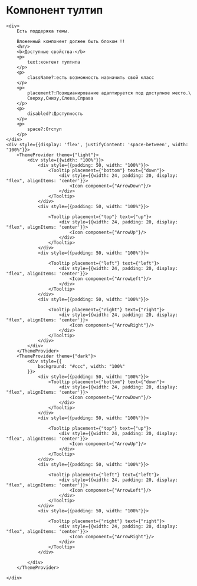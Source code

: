 

# Компонент тултип
<div>


    <div>
        Есть поддержка темы.

        Вложенный компонент должен быть блоком !!
        <hr/>
        <b>Доступные свойства-</b>
        <p>
            text:контент тултипа
        </p>
        <p>
            className?:есть возможность назначить свой класс
        </p>
        <p>
            placement?:Позицианирование адаптируется под доступное место.\
            Сверху,Снизу,Слева,Справа
        </p>
        <p>
            disabled?:Доступность
        </p>
        <p>
            space?:Отступ
        </p>
    </div>
    <div style={{display: 'flex', justifyContent: 'space-between', width: "100%"}}>
        <ThemeProvider theme={"light"}>
            <div style={{width: "100%"}}>
                <div style={{padding: 50, width: "100%"}}>
                    <Tooltip placement={"bottom"} text={"down"}>
                        <div style={{width: 24, padding: 20, display: "flex", alignItems: 'center'}}>
                            <Icon component={"ArrowDown"}/>
                        </div>
                    </Tooltip>
                </div>
                <div style={{padding: 50, width: "100%"}}>

                    <Tooltip placement={"top"} text={"up"}>
                        <div style={{width: 24, padding: 20, display: "flex", alignItems: 'center'}}>
                            <Icon component={"ArrowUp"}/>
                        </div>
                    </Tooltip>
                </div>
                <div style={{padding: 50, width: "100%"}}>

                    <Tooltip placement={"left"} text={"left"}>
                        <div style={{width: 24, padding: 20, display: "flex", alignItems: 'center'}}>
                            <Icon component={"ArrowLeft"}/>
                        </div>
                    </Tooltip>
                </div>
                <div style={{padding: 50, width: "100%"}}>

                    <Tooltip placement={"right"} text={"right"}>
                        <div style={{width: 24, padding: 20, display: "flex", alignItems: 'center'}}>
                            <Icon component={"ArrowRight"}/>
                        </div>
                    </Tooltip>
                </div>
            </div>
        </ThemeProvider>
        <ThemeProvider theme={"dark"}>
            <div style={{
                background: "#ccc", width: "100%"
            }}>
                <div style={{padding: 50, width: "100%"}}>
                    <Tooltip placement={"bottom"} text={"down"}>
                        <div style={{width: 24, padding: 20, display: "flex", alignItems: 'center'}}>
                            <Icon component={"ArrowDown"}/>
                        </div>
                    </Tooltip>
                </div>
                <div style={{padding: 50, width: "100%"}}>

                    <Tooltip placement={"top"} text={"up"}>
                        <div style={{width: 24, padding: 20, display: "flex", alignItems: 'center'}}>
                            <Icon component={"ArrowUp"}/>
                        </div>
                    </Tooltip>
                </div>
                <div style={{padding: 50, width: "100%"}}>

                    <Tooltip placement={"left"} text={"left"}>
                        <div style={{width: 24, padding: 20, display: "flex", alignItems: 'center'}}>
                            <Icon component={"ArrowLeft"}/>
                        </div>
                    </Tooltip>
                </div>
                <div style={{padding: 50, width: "100%"}}>

                    <Tooltip placement={"right"} text={"right"}>
                        <div style={{width: 24, padding: 20, display: "flex", alignItems: 'center'}}>
                            <Icon component={"ArrowRight"}/>
                        </div>
                    </Tooltip>
                </div>

            </div>
        </ThemeProvider>

    </div>

</div>




